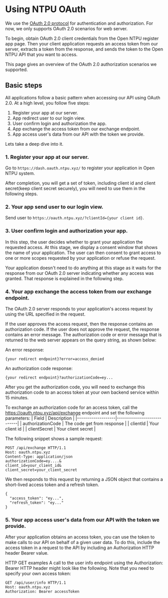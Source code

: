 # Using NTPU OAuth

We use the [OAuth 2.0 protocol](https://datatracker.ietf.org/doc/html/rfc6749) for authentication and authorization.
For now, we only supports OAuth 2.0 scenarios for web server.

To begin, obtain OAuth 2.0 client credentials from the Open NTPU register app page. Then your client application requests an access token from our server, extracts a token from the response, and sends the token to the Open NTPU API that you want to access.

This page gives an overview of the OAuth 2.0 authorization scenarios we supported.

## Basic steps

All applications follow a basic pattern when accessing our API using OAuth 2.0. At a high level, you follow five steps:

1. Register your app at our server.
2. App redirect user to our login view.
3. User confirm login and authorization the app.
4. App exchange the access token from our exchange endpoint.
5. App access user's data from our API with the token we provide.

Lets take a deep dive into it.

### 1. Register your app at our server.

Go to `https://dash.oauth.ntpu.xyz/` to register your application in Open NTPU system.

After completion, you will get a set of token, including client id and client secret(keep client secret securely), you will need to use them in the following steps.

### 2. Your app send user to our login view.

Send user to `https://oauth.ntpu.xyz/?clientId={your client id}`.

### 3. User confirm login and authorization your app.

In this step, the user decides whether to grant your application the requested access. At this stage, we display a consent window that shows the name of your application. The user can then consent to grant access to one or more scopes requested by your application or refuse the request.

Your application doesn't need to do anything at this stage as it waits for the response from our OAuth 2.0 server indicating whether any access was granted. That response is explained in the following step.

### 4. Your app exchange the access token from our exchange endpoint.

The OAuth 2.0 server responds to your application's access request by using the URL specified in the request.

If the user approves the access request, then the response contains an authorization code. If the user does not approve the request, the response contains an error message. The authorization code or error message that is returned to the web server appears on the query string, as shown below:

An error response:
```
{your redirect endpoint}?error=access_denied
```

An authorization code response:
```
{your redirect endpoint}?authorizationCode=ey...
```

After you get the authorization code, you will need to exchange this authorization code to an access token at your own backend service within 15 minutes.

To exchange an authorization code for an access token, call the https://oauth.ntpu.xyz/api/exchange endpoint and set the following parameters:
| Field             | Description                |
|-------------------|----------------------------|
| authorizationCode | The code get from response |
| clientId          | Your client id             |
| clientSecret      | Your client secret         |

The following snippet shows a sample request:


```
POST /api/exchange HTTP/1.1
Host: oauth.ntpu.xyz
Content-Type: application/json
authorizationCode=ey....&
client_id=your_client_id&
client_secret=your_client_secret
```

We then responds to this request by returning a JSON object that contains a short-lived access token and a refresh token.

```
{
  "access_token": "ey...",
  "refresh_token": "ey..."
}
```
### 5. Your  app access user's data from our API with the token we provide.

After your application obtains an access token, you can use the token to make calls to our API on behalf of a given user data. To do this, include the access token in a request to the API by including an Authorization HTTP header Bearer value.

HTTP GET examples
A call to the user info endpoint using the Authorization: Bearer HTTP header might look like the following. Note that you need to specify your own access token:
```
GET /api/user/info HTTP/1.1
Host: oauth.ntpu.xyz
Authorization: Bearer accessToken
```